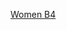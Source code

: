 {{hockeybox2
| bg          = {{{bgc|#eeeeee}}}
| date        = 2014年2月11日
| time        = 19:00
| team1       = '''{{ihw-rt|RUS}}'''
| team2       = {{ihw|JPN}}
| score       = 2–1
| periods     = （1–0，0–0，1–1）
| reference   = http://stats.iihf.com/Hydra/389/IHW400B04_74_3_0.pdf
| goalie1     = [[Anna Prugova]]
| goalie2     = [[藤本那菜]]
| progression = 1–0<br>1–1<br>2–1
| goals1      = [[Tatiana Burina|T. Burina]]–11:39<br><br>[[Alexandra Vafina|A. Vafina]]（SH）–51:36
| goals2      = <br>40:33 – [[床亚矢可]]（[[久保英惠]]）
| official    = {{flagicon|GER}} Nicole Hertrich
| linesman    = {{flagicon|CAN}} Denise Caughey
| linesman2   = {{flagicon|USA}} Alicia Hanrahan
| stadium     = [[索契]]，[[謝科競技場]]
| attendance  = 4,897
| penalties1  = 6
| penalties2  = 6
| shots1      = 38
| shots2      = 22
}}<noinclude>
[[Category:2014年冬季奧林匹克運動會冰球比賽|Women B4]]
</noinclude>
